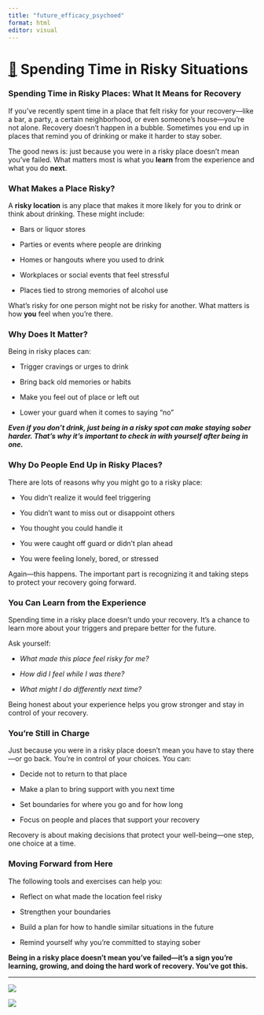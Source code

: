 ```yaml
---
title: "future_efficacy_psychoed"
format: html
editor: visual
---
```


# [📍](https://emojipedia.org/round-pushpin#:~:text=A%20pushpin%2C%20as%20used%20to,for%20Pinterest%20or%20Google%20Maps.) **Spending Time in Risky Situations**

### **Spending Time in Risky Places: What It Means for Recovery**

If you’ve recently spent time in a place that felt risky for your recovery—like a bar, a party, a certain neighborhood, or even someone's house—you’re not alone. Recovery doesn’t happen in a bubble. Sometimes you end up in places that remind you of drinking or make it harder to stay sober.

The good news is: just because you were in a risky place doesn’t mean you’ve failed. What matters most is what you **learn** from the experience and what you do **next**.

### **What Makes a Place Risky?**

A **risky location** is any place that makes it more likely for you to drink or think about drinking. These might include:

-   Bars or liquor stores

-   Parties or events where people are drinking

-   Homes or hangouts where you used to drink

-   Workplaces or social events that feel stressful

-   Places tied to strong memories of alcohol use

What’s risky for one person might not be risky for another. What matters is how **you** feel when you’re there.

### **Why Does It Matter?**

Being in risky places can:

-   Trigger cravings or urges to drink

-   Bring back old memories or habits

-   Make you feel out of place or left out

-   Lower your guard when it comes to saying "no"

***Even if you don’t drink, just being in a risky spot can make staying sober harder. That’s why it’s important to check in with yourself after being in one.***

### **Why Do People End Up in Risky Places?**

There are lots of reasons why you might go to a risky place:

-   You didn’t realize it would feel triggering

-   You didn’t want to miss out or disappoint others

-   You thought you could handle it

-   You were caught off guard or didn’t plan ahead

-   You were feeling lonely, bored, or stressed

Again—this happens. The important part is recognizing it and taking steps to protect your recovery going forward.

### **You Can Learn from the Experience**

Spending time in a risky place doesn’t undo your recovery. It’s a chance to learn more about your triggers and prepare better for the future.

Ask yourself:

-   *What made this place feel risky for me?*

-   *How did I feel while I was there?*

-   *What might I do differently next time?*

Being honest about your experience helps you grow stronger and stay in control of your recovery.

### **You’re Still in Charge**

Just because you were in a risky place doesn’t mean you have to stay there—or go back. You’re in control of your choices. You can:

-   Decide not to return to that place

-   Make a plan to bring support with you next time

-   Set boundaries for where you go and for how long

-   Focus on people and places that support your recovery

Recovery is about making decisions that protect your well-being—one step, one choice at a time.

### **Moving Forward from Here**

The following tools and exercises can help you:

-   Reflect on what made the location feel risky

-   Strengthen your boundaries

-   Build a plan for how to handle similar situations in the future

-   Remind yourself why you’re committed to staying sober

**Being in a risky place doesn’t mean you’ve failed—it’s a sign you’re learning, growing, and doing the hard work of recovery. You’ve got this.**

----------------------

![](images/clipboard-1352117779.png)

![](images/clipboard-2882647466.png)
